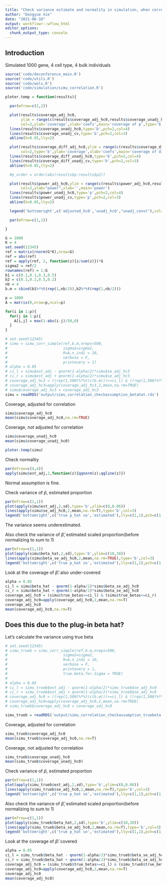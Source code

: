 ```yaml
---
title: "Check variance estimate and normality in simulation, when correlation presents"
author: "Dongyue Xie"
date: "2021-06-10"
output: workflowr::wflow_html
editor_options:
  chunk_output_type: console
---
```


## Introduction

Simulated 1000 gene, 4 cell type, 4 bulk individuals

```r
source('code/deconference_main.R')
source('code/utils.R')
source('code/wols.R')
source('code/simulation/simu_correlation.R')

ploter.temp = function(results){

  par(mfrow=c(2,2))

  plot(results$coverage_adj_hc0,
       ylim = range(c(results$coverage_adj_hc0,results$coverage_unadj_hc0,results$coverage_unadj_cv,1),na.rm = T),
       col=2,ylab='coverage',xlab='coefs',main='coverage of p',type='b')
  lines(results$coverage_unadj_hc0,type='b',pch=2,col=4)
  lines(results$coverage_unadj_cv,type='b',pch=2,col=3)
  abline(h=0.95,lty=2)

  plot(results$coverage_diff_adj_hc0,ylim = range(c(results$coverage_diff_adj_hc0,results$coverage_diff_unadj_hc0,results$coverage_diff_unadj_cv,1),na.rm = T),
       col=2,type='b',ylab='coverage',xlab='coefs',main='coverage of difference')
  lines(results$coverage_diff_unadj_hc0,type='b',pch=2,col=4)
  lines(results$coverage_diff_unadj_cv,type='b',pch=2,col=3)
  abline(h=0.95,lty=2)

  #p_order = order(abs(results$p-results$p2))

  plot(results$power_adj_hc0,ylim = range(c(results$power_adj_hc0,results$power_unadj_hc0,results$power_unadj_cv),na.rm = T),
       col=2,ylab="power",xlab='',main='power')
  lines(results$power_unadj_hc0,type='p',pch=2,col=4)
  lines(results$power_unadj_cv,type='p',pch=2,col=3)
  abline(h=0.05,lty=2)

  legend('bottomright',c('adjusted_hc0','unadj_hc0',"unadj_const"),col=c(2,4,3),pch=c(1,2,2))

  par(mfrow=c(1,1))

}
```

```r
G = 1000
K = 4
set.seed(12345)
ref = matrix(rnorm(G*K),nrow=G)
ref = abs(ref)
ref = apply(ref, 2, function(z){z/sum(z)})*G
sigma2 = ref/2
rownames(ref) = 1:G
b1 = c(0.1,0.1,0.3,0.5)
b2 = c(0.1,0.2,0.5,0.2)
nb = 4
b.m = cbind(b1%*%t(rep(1,nb/2)),b2%*%t(rep(1,nb/2)))
```

```r
p = 1000
A = matrix(0,nrow=p,ncol=p)

for(i in 1:p){
  for(j in 1:p){
    A[i,j] = max(1-abs(i-j)/50,0)
  }
}
```


```r
# set.seed(12345)
# simu = simu_corr_simple(ref,b.m,nreps=500,
#                         sigma2=sigma2,
#                         R=A,n_indi = 10,
#                         verbose = F,
#                         printevery = 1)
# alpha = 0.05
# ci_l = simu$est_adj - qnorm(1-alpha/2)*simu$se_adj_hc3
# ci_r = simu$est_adj + qnorm(1-alpha/2)*simu$se_adj_hc3
# coverage_adj_hc3 = ((rep(1,500)%*%t(c(b.m)))>=ci_l) & ((rep(1,500)%*%t(c(b.m)))<=ci_r)
# coverage_adj_hc3=apply(coverage_adj_hc3,2,mean,na.rm=TRUE)
# simu$coverage_adj_hc3 = coverage_adj_hc3
simu = readRDS('output/simu_correlation_checkassumption_betahat.rds')
```

Coverage, adjusted for correlation
```r
simu$coverage_adj_hc0
mean(simu$coverage_adj_hc0,na.rm=TRUE)
```

Coverage, not adjusted for correlation
```r
simu$coverage_unadj_hc0
mean(simu$coverage_unadj_hc0)
```


```r
ploter.temp(simu)
```

Check normality 

```r
par(mfrow=c(4,4))
apply(simu$est_adj,2,function(z){qqnorm(z);qqline(z)})
```

Normal assumption is fine.


Check variance of $\hat p$, estimated proportion

```r
par(mfrow=c(1,1))
plot(apply(simu$est_adj,2,sd),type='b',ylim=c(0,0.06))
lines(apply(simu$se_adj_hc0,2,mean,na.rm=T),type='b',col=3)
legend('bottomright',c('true p_hat se','estimated'),lty=c(1,1),pch=c(1,1),col=c(1,3))
```

The variance seems underestimated.

Also check the variance of $\hat\beta$, estimated scaled proportion(before normalizing to sum to 1)

```r
par(mfrow=c(1,1))
plot(apply(simu$beta_hat,2,sd),type='b',ylim=c(10,30))
lines(apply(simu$beta_se_adj_hc0,2,mean,na.rm=TRUE),type='b',col=3)
legend('bottomright',c('true p_hat se','estimated'),lty=c(1,1),pch=c(1,1),col=c(1,3))
```

Look at the coverage of $\hat\beta$: also under-covered

```r
alpha = 0.05
ci_l = simu$beta_hat - qnorm(1-alpha/2)*simu$beta_se_adj_hc0
ci_r = simu$beta_hat + qnorm(1-alpha/2)*simu$beta_se_adj_hc0
coverage_adj_hc0 = (simu$true_betas>=ci_l) & (simu$true_betas<=ci_r)
coverage_adj_hc0=apply(coverage_adj_hc0,2,mean,na.rm=T)
coverage_adj_hc0
mean(coverage_adj_hc0,na.rm=T)
```

## Does this due to the plug-in beta hat?

Let's calculate the variance using true beta

```r
# set.seed(12345)
# simu_trueb = simu_corr_simple(ref,b.m,nreps=500,
#                         sigma2=sigma2,
#                         R=A,n_indi = 10,
#                         verbose = F,
#                         printevery = 1,
#                         true.beta.for.Sigma = TRUE)
# 
# alpha = 0.05
# ci_l = simu_trueb$est_adj - qnorm(1-alpha/2)*simu_trueb$se_adj_hc0
# ci_r = simu_trueb$est_adj + qnorm(1-alpha/2)*simu_trueb$se_adj_hc0
# coverage_adj_hc0 = ((rep(1,500)%*%t(c(b.m)))>=ci_l) & ((rep(1,500)%*%t(c(b.m)))<=ci_r)
# coverage_adj_hc0=apply(coverage_adj_hc0,2,mean,na.rm=TRUE)
# simu_trueb$coverage_adj_hc0 = coverage_adj_hc0

simu_trueb = readRDS('output/simu_correlation_checkassumption_truebeta.rds')
```

Coverage, adjusted for correlation
```r
simu_trueb$coverage_adj_hc0
mean(simu_trueb$coverage_adj_hc0,na.rm=T)
```

Coverage, not adjusted for correlation
```r
simu_trueb$coverage_unadj_hc0
mean(simu_trueb$coverage_unadj_hc0)
```

Check variance of $\hat p$, estimated proportion

```r
par(mfrow=c(1,1))
plot(apply(simu_trueb$est_adj,2,sd),type='b',ylim=c(0,0.06))
lines(apply(simu_trueb$se_adj_hc0,2,mean,na.rm=T),type='b',col=3)
legend('bottomright',c('true p_hat se','estimated'),lty=c(1,1),pch=c(1,1),col=c(1,3))
```


Also check the variance of $\hat\beta$, estimated scaled proportion(before normalizing to sum to 1)

```r
par(mfrow=c(1,1))
plot(apply(simu_trueb$beta_hat,2,sd),type='b',ylim=c(10,30))
lines(apply(simu_trueb$beta_se_adj_hc0,2,mean,na.rm=T),type='b',col=3)
legend('bottomright',c('true p_hat se','estimated'),lty=c(1,1),pch=c(1,1),col=c(1,3))
```

Look at the coverage of $\hat\beta$: covered

```r
alpha = 0.05
ci_l = simu_trueb$beta_hat - qnorm(1-alpha/2)*simu_trueb$beta_se_adj_hc0
ci_r = simu_trueb$beta_hat + qnorm(1-alpha/2)*simu_trueb$beta_se_adj_hc0
coverage_adj_hc0 = (simu_trueb$true_betas>=ci_l) & (simu_trueb$true_betas<=ci_r)
coverage_adj_hc0=apply(coverage_adj_hc0,2,mean,na.rm=T)
coverage_adj_hc0
mean(coverage_adj_hc0)
```
